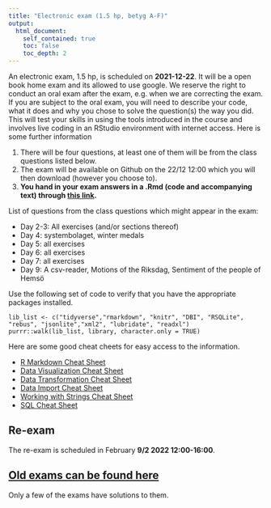 ---
title: "Electronic exam (1.5 hp, betyg A-F)"
output:
  html_document:
    self_contained: true
    toc: false
    toc_depth: 2
---

An electronic exam,  1.5 hp, is scheduled on  **2021-12-22**. It will be a open book home exam and its allowed to use google. We reserve the right to conduct an oral exam after the exam, e.g. when we are correcting the exam. If you are subject to the oral exam, you will need to describe your code, what it does and why you chose to solve the question(s) the way you did. This will test your skills in using the tools introduced in the course and involves live coding in an RStudio environment with internet access. Here is some further information

1. There will be four questions, at least one of them will be from the class questions listed below.
2. The exam will be available on Github on the 22/12 12:00 which you will then download (however you choose to). 
3. **You hand in your exam answers in a .Rmd (code and accompanying text) through [this link](https://kurser.math.su.se/mod/assign/view.php?id=71192).**

List of questions from the class questions which might appear in the exam:

* Day 2-3: All exercises (and/or sections thereof)
* Day 4: systembolaget, winter medals
* Day 5: all exercises
* Day 6: all exercises
* Day 7: all exercises
* Day 9: A csv-reader, Motions of the Riksdag, Sentiment of the people of Hemsö

Use the following set of code to verify that you have the appropriate packages installed.

```
lib_list <- c("tidyverse","rmarkdown", "knitr", "DBI", "RSQLite", "rebus", "jsonlite","xml2", "lubridate", "readxl")
purrr::walk(lib_list, library, character.only = TRUE)
```

Here are some good cheat cheets for easy access to the information.

* [R Markdown Cheat Sheet](https://github.com/rstudio/cheatsheets/raw/master/rmarkdown-2.0.pdf)
* [Data Visualization Cheat Sheet](https://github.com/rstudio/cheatsheets/raw/master/data-visualization-2.1.pdf)
* [Data Transformation Cheat Sheet](https://github.com/rstudio/cheatsheets/raw/master/data-transformation.pdf)
* [Data Import Cheat Sheet](https://github.com/rstudio/cheatsheets/raw/master/data-import.pdf)
* [Working with Strings Cheat Sheet](https://github.com/rstudio/cheatsheets/raw/master/strings.pdf)
* [SQL Cheat Sheet](http://files.zeroturnaround.com/pdf/zt_sql_cheat_sheet.pdf)


## Re-exam

The re-exam is scheduled in February **9/2 2022 12:00-16:00**.

## [Old exams can be found here](https://github.com/MT4007-HT21/old_exams)

Only a few of the exams have solutions to them.